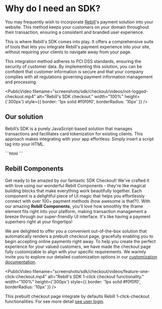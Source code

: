 
# Why do I need an SDK?

You may frequently wish to incorporate [Rebill](https://rebill.com/)'s payment solution into your website. This method keeps your customers on your domain throughout their transaction, ensuring a consistent and branded user experience.

This is where Rebill's SDK comes into play. It offers a comprehensive suite of tools that lets you integrate Rebill's payment experience into your site, without requiring your clients to navigate away from your page.

This integration method adheres to PCI DSS standards, ensuring the security of customer data. By implementing this solution, you can be confident that customer information is secure and that your company complies with all regulations governing payment information management and processing.

<PublicVideo
  filename="screenshots/sdk/checkout/videos/not-logged-checkout.mp4"
  alt="Rebill's SDK checkout."
  width="100%"
  height={'300px'}
  style={{ border: '1px solid #f0f0f0', borderRadius: '10px' }}
/>


## Our solution

Rebill’s SDK is a purely JavaScript-based solution that manages transactions and facilitates card tokenization for existing clients. This approach makes integrating with your app effortless: Simply insert a script tag into your HTML.

<CodeGroup>
  ```html
  <script src="https://sdk.rebill.com/v3/rebill.js"></script>
  ```
</CodeGroup>

## **Rebill Components**

Get ready to be amazed by our fantastic SDK Checkout! We've crafted it with love using our wonderful Rebill Components - they're like magical building blocks that make everything work beautifully together. Each component is a delightful piece of UI magic that helps you effortlessly connect with over 100+ payment methods (how awesome is that?!). With our amazing **Rebill Components**, you'll love how smoothly the iframe element fits right into your platform, making transaction management a breeze through our super-friendly UI interface. It's like having a payment superhero right at your fingertips!

We are delighted to offer you a convenient out-of-the-box solution that automatically renders a prebuilt checkout page, gracefully enabling you to begin accepting online payments right away. To help you create the perfect experience for your valued customers, we have made the checkout page fully customizable to align with your specific requirements. We warmly invite you to explore our detailed customization options in our [customization documentation](https://docs.rebill.com/sdk/checkout#display).


<PublicVideo
  filename="screenshots/sdk/checkout/videos/feature-one-click-checkout.mp4"
  alt="Rebill's SDK 1-click checkout functionality."
  width="100%"
  height={'300px'}
  style={{ border: '1px solid #f0f0f0', borderRadius: '10px' }}
/>

This prebuilt checkout page integrate by defaults Rebill 1-click-checkout functionalities. For see more detail [see user login](https://docs.rebill.com/sdk/checkout#user-login).
